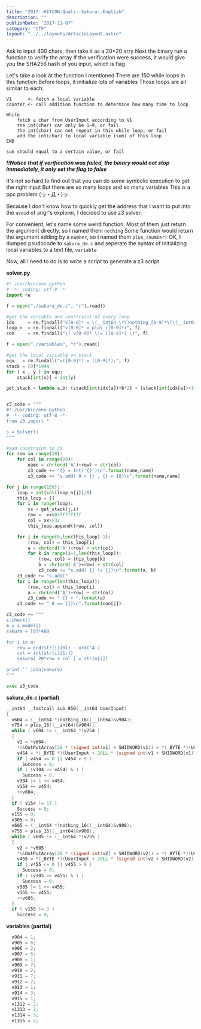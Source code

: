 ```yaml
---
title: "2017::HITCON-Quals::Sakura::English"
description: ""
publishDate: "2017-11-07"
category: "CTF"
layout: "../../layouts/ArticleLayout.astro"
---
```



Ask to input 400 chars, then take it as a 20*20 arry
Next the binary run a function to verify the array
If the verification were success, it would give you the SHA256 hash of you input, which is flag

Let's take a look at the function I mentioned
There are 150 while loops in this function
Before loops, it initialize lots of variables
Those loops are all similar to each:

```
V1      <- fetch a local variable
counter <- call addition function to determine how many time to loop

While
    fetch a char from UserInput according to V1
    the int(char) can only be 1~9, or fail
    the int(char) can not repeat in this while loop, or fail
    add the int(char) to local variable (sum) of this loop
END

sum should equal to a certain value, or fail

```
***!!Notice that if verification was failed, the binary would not stop immediately, it only set the flag to false***

It's not so hard to find out that you can do some symbolic execution to get the right input
But there are so many loops and so many variables
This is a ppc problem (っ・Д・)っ

Because I don't know how to quickly get the address that I want to put into the `avoid` of angr's explorer, I decided to use z3 solver.

For convenient, let's name some weird function.
Most of them just return the argument directly, so I named them `nothing`
Some function would return the argument adding by a `number`, so I named them `plus_(number)`
OK, I dumped psudocode to `sakura_de.c` and seperate the syntax of initializing local variables to a text file, `variable`

Now, all I need to do is to write a script to generate a z3 script

**solver.py**

```python
#! /usr/bin/env python
# -*- coding: utf-8 -*-
import re

f = open("./sakura_de.c", "r").read()

#get the variable and constraint of every loop
idx     = re.findall("v[0-9]* = \(__int64 \*\)nothing_[0-9]*\(\(__int64\)\&v([0-9]*)\)", f)
loop_n  = re.findall("v[0-9]* = plus_([0-9]*)", f)
con     = re.findall("\( v[0-9]* \!= ([0-9]*) \)", f)

f = open("./variables", "r").read()

#get the local variable on stack
equ   = re.findall("v([0-9]*) = ([0-9]*);", f) 
stack = [0]*1944
for ( x , y ) in equ:
    stack[int(x)] = int(y)

get_stack = lambda a,b: (stack[int(idx[a])+b*2] + (stack[int(idx[a])+1+b*2] <<32))


z3_code = """
#! /usr/bin/env python
# -*- coding: utf-8 -*-
from z3 import *

s = Solver()
"""

#add constraint to z3
for row in range(20):
    for col in range(20):
        name = chr(ord('A')+row) + str(col)
        z3_code += "{} = Int('{}')\n".format(name,name)
        z3_code += "s.add( 0 < {} , {} < 10)\n".format(name,name)

for j in range(150):
    loop = int(int(loop_n[j])/8)
    this_loop = []
    for i in range(loop):
        xx = get_stack(j,i)
        row =  xx&0xffffffff
        col = xx>>32
        this_loop.append((row, col))

    for i in range(0,len(this_loop)-1):
        (row, col) = this_loop[i]
        a = chr(ord('A')+row) + str(col)
        for k in range(i+1,len(this_loop)):
            (row, col) = this_loop[k]
            b = chr(ord('A')+row) + str(col)
            z3_code += "s.add( {} != {})\n".format(a, b)
    z3_code += "s.add("
    for i in range(len(this_loop)):
        (row, col) = this_loop[i]
        a = chr(ord('A')+row) + str(col)
        z3_code += " {} + ".format(a)
    z3_code += " 0 == {})\n".format(con[j])

z3_code += """
s.check()
m = s.model()
sakura = [0]*400

for i in m:
    row = ord(str(i)[0]) - ord('A')
    col = int(str(i)[1:])
    sakura[ 20*row + col ] = str(m[i])

print ''.join(sakura)
"""

exec z3_code
```

**sakura_de.c (partial)**

```c
__int64 __fastcall sub_850(__int64 UserInput)
{
  v604 = (__int64 *)nothing_16((__int64)&v904);
  v754 = plus_16((__int64)&v904);
  while ( v604 != (__int64 *)v754 )
  {
    v1 = *v604;
    *(&OutPutArray[20 * (signed int)v1] + SHIDWORD(v1)) = *(_BYTE *)(UserInput + 20LL * (signed int)v1 + SHIDWORD(v1));
    v454 = *(_BYTE *)(UserInput + 20LL * (signed int)v1 + SHIDWORD(v1)) - '0';
    if ( v454 <= 0 || v454 > 9 )
      Success = 0;
    if ( (v304 >> v454) & 1 )
      Success = 0;
    v304 |= 1 << v454;
    v154 += v454;
    ++v604;
  }
  if ( v154 != 17 )
    Success = 0;
  v155 = 0;
  v305 = 0;
  v605 = (__int64 *)nothing_16((__int64)&v908);
  v755 = plus_16((__int64)&v908);
  while ( v605 != (__int64 *)v755 )
  {
    v2 = *v605;
    *(&OutPutArray[20 * (signed int)v2] + SHIDWORD(v2)) = *(_BYTE *)(UserInput + 20LL * (signed int)v2 + SHIDWORD(v2));
    v455 = *(_BYTE *)(UserInput + 20LL * (signed int)v2 + SHIDWORD(v2)) - 48;
    if ( v455 <= 0 || v455 > 9 )
      Success = 0;
    if ( (v305 >> v455) & 1 )
      Success = 0;
    v305 |= 1 << v455;
    v155 += v455;
    ++v605;
  }
  if ( v155 != 3 )
    Success = 0;
```

**variables (partial)**

```c
  v904 = 1;
  v905 = 6;
  v906 = 2;
  v907 = 6;
  v908 = 1;
  v909 = 7;
  v910 = 2;
  v911 = 7;
  v912 = 2;
  v913 = 1;
  v914 = 3;
  v915 = 1;
  v1312 = 2;
  v1313 = 2;
  v1314 = 3;
  v1315 = 2;
```
